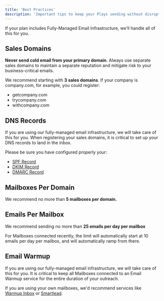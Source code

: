 ```yaml
---
title: 'Best Practices'
description: 'Important tips to keep your Plays sending without disruption.'
---
```


<Tip>
If your plan includes Fully-Managed Email Infrastructure, we'll handle all of this for you.
</Tip>


## Sales Domains
**Never send cold email from your primary domain**. Always use separate sales domains to maintain a separate reputation and mitigate risk to your business-critical emails.

We recommend starting with **3 sales domains**. If your company is company.com, for example, you could register:
- getcompany.com
- trycompany.com
- withcompany.com

## DNS Records
<Tip>
If you are using our fully-managed email infrastructure, we will take care of this for you.
</Tip>
When registering your sales domains, it is critical to set up your DNS records to land in the inbox.

Please be sure you have configured properly your:
- [SPF Record]()
- [DKIM Record]()
- [DMARC Record]()


## Mailboxes Per Domain
We recommend no more than **5 mailboxes per domain.**

## Emails Per Mailbox
We recommend sending no more than **25 emails per day per mailbox**

For Mailboxes connected recently, the limit will automatically start at 10 emails per day per mailbox, and will automatically ramp from there.


## Email Warmup
<Tip>
If you are using our fully-managed email infrastructure, we will take care of this for you.
</Tip>
It is critical to keep all Mailboxes connected to an Email Warmup service for the entire duration of your outreach.

If you are using your own mailboxes, we'd recommend services like [Warmup Inbox](https://www.warmupinbox.com/) or [Smartlead](https://app.smartlead.ai/).